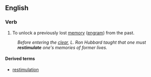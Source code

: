 ==English==

===Verb===
{{en-verb|restimulates|restimulating|restimulated}}

# {{Scientology}} To unlock a previously lost [[memory]] ([[engram]]) from the past.
: ''Before entering the [[clear]], L. Ron Hubbard taught that one must '''restimulate''' one's memories of former lives.''

====Derived terms====
* [[restimulation]]